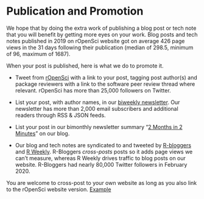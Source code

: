 # Publication and Promotion {#promote}

We hope that by doing the extra work of publishing a blog post or tech note that you will benefit by getting more eyes on your work.
Blog posts and tech notes published in 2019 on rOpenSci website got on average 426 page views in the 31 days following their publication (median of 298.5, minimum of 96, maximum of 1687). 

When your post is published, here is what we do to promote it.

- Tweet from [rOpenSci](https://twitter.com/rOpenSci) with a link to your post, tagging post author(s) and package reviewers with a link to the software peer review thread where relevant.
rOpenSci has more than 25,000 followers on Twitter.

- List your post, with author names, in our [biweekly newsletter](https://news.ropensci.org/). 
Our newsletter has more than 2,000 email subscribers and additional readers through RSS & JSON feeds.

- List your post in our bimonthly newsletter summary "[2 Months in 2 Minutes](https://ropensci.org/tags/newsletter/)" on our blog.

- Our blog and tech notes are syndicated to and tweeted by [R-bloggers](https://www.r-bloggers.com/) and [R Weekly](https://rweekly.org/). R-Bloggers _cross-posts_ posts so it adds page views we can't measure, whereas R Weekly drives traffic to blog posts on our website. R-Bloggers had nearly 80,000 Twitter followers in February 2020.

You are welcome to cross-post to your own website as long as you also link to the rOpenSci website version. [Example](https://juliasilge.com/blog/qualtrics-relaunch/)